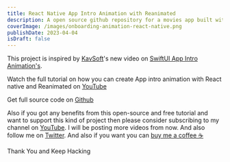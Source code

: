 ```yaml
---
title: React Native App Intro Animation with Reanimated
description: A open source github repository for a movies app built with react native and react query.
coverImage: /images/onboarding-animation-react-native.png
publishDate: 2023-04-04
isDraft: false
---
```


This project is inspired by [KavSoft](https://twitter.com/_Kavsoft)'s new video on [SwiftUI App Intro Animation's](https://youtu.be/9Ztm5ePwY4k).

Watch the full tutorial on how you can create App intro animation with React native and Reanimated on [YouTube](https://youtu.be/lza_xRnsS4I)

Get full source code on [Github](https://github.com/iam-rohid/react-native-intro-animation)

Also if you got any benefits from this open-source and free tutorial and want to support this kind of project then please consider subscribing to my channel on [YouTube](https://youtu.be/lza_xRnsS4I). I will be posting more videos from now. And also follow me on [Twitter](https://twitter.com/rohiddev). And also if you want you can [buy me a coffee ☕](https://buymeacoffee.com/rohid)

Thank You and Keep Hacking
